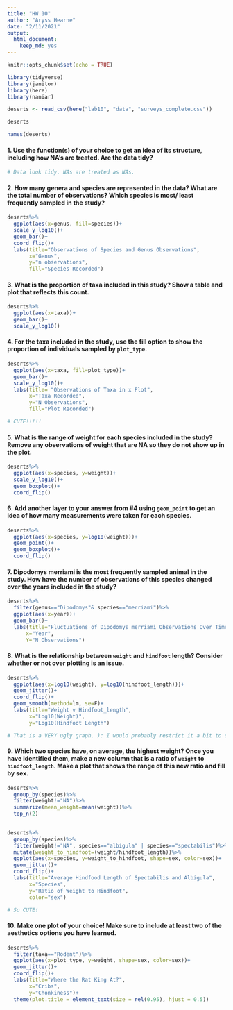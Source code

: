 ```yaml
---
title: "HW 10"
author: "Aryss Hearne"
date: "2/11/2021"
output: 
  html_document: 
    keep_md: yes
---
```


```r
knitr::opts_chunk$set(echo = TRUE)
```

```r
library(tidyverse)
library(janitor)
library(here)
library(naniar)
```

```r
deserts <- read_csv(here("lab10", "data", "surveys_complete.csv"))
```

```r
deserts
```

```r
names(deserts)
```

#### 1. Use the function(s) of your choice to get an idea of its structure, including how NA’s are treated. Are the data tidy?

```r
# Data look tidy. NAs are treated as NAs. 
```

#### 2. How many genera and species are represented in the data? What are the total number of observations? Which species is most/ least frequently sampled in the study?

```r
deserts%>%
  ggplot(aes(x=genus, fill=species))+
  scale_y_log10()+
  geom_bar()+
  coord_flip()+
  labs(title="Observations of Species and Genus Observations",
       x="Genus",
       y="n observations",
       fill="Species Recorded")
```

#### 3. What is the proportion of taxa included in this study? Show a table and plot that reflects this count.

```r
deserts%>%
  ggplot(aes(x=taxa))+
  geom_bar()+
  scale_y_log10()
```

#### 4. For the taxa included in the study, use the fill option to show the proportion of individuals sampled by `plot_type`.

```r
deserts%>%
  ggplot(aes(x=taxa, fill=plot_type))+
  geom_bar()+
  scale_y_log10()+
  labs(title= "Observations of Taxa in x Plot",
       x="Taxa Recorded",
       y="N Observations",
       fill="Plot Recorded")
```
```r
# CUTE!!!!!
```


#### 5. What is the range of weight for each species included in the study? Remove any observations of weight that are NA so they do not show up in the plot.

```r
deserts%>%
  ggplot(aes(x=species, y=weight))+
  scale_y_log10()+
  geom_boxplot()+
  coord_flip()
```

#### 6. Add another layer to your answer from #4 using `geom_point` to get an idea of how many measurements were taken for each species.

```r
deserts%>%
  ggplot(aes(x=species, y=log10(weight)))+
  geom_point()+
  geom_boxplot()+
  coord_flip()
```

#### 7. Dipodomys merriami is the most frequently sampled animal in the study. How have the number of observations of this species changed over the years included in the study?

```r
deserts%>%
  filter(genus=="Dipodomys"& species=="merriami")%>%
  ggplot(aes(x=year))+
  geom_bar()+
  labs(title="Fluctuations of Dipodomys merriami Observations Over Time",
      x="Year",
      Y="N Observations")
```


#### 8. What is the relationship between `weight` and `hindfoot` length? Consider whether or not over plotting is an issue.

```r
deserts%>%
  ggplot(aes(x=log10(weight), y=log10(hindfoot_length)))+
  geom_jitter()+
  coord_flip()+
  geom_smooth(method=lm, se=F)+
  labs(title="Weight v Hindfoot_length",
       x="Log10(Weight)",
       y="Log10(Hindfoot Length")
```

```r
# That is a VERY ugly graph. ): I would probably restrict it a bit to clean it up - either by taxa or area or... something. It needs an additional constraint. 
```

#### 9. Which two species have, on average, the highest weight? Once you have identified them, make a new column that is a ratio of `weight` to `hindfoot_length`. Make a plot that shows the range of this new ratio and fill by sex.

```r
deserts%>%
  group_by(species)%>%
  filter(weight!="NA")%>%
  summarize(mean_weight=mean(weight))%>%
  top_n(2)
  
```

```r
deserts%>%
  group_by(species)%>%
  filter(weight!="NA", species=="albigula" | species=="spectabilis")%>%
  mutate(weight_to_hindfoot=(weight/hindfoot_length))%>%
  ggplot(aes(x=species, y=weight_to_hindfoot, shape=sex, color=sex))+
  geom_jitter()+
  coord_flip()+
  labs(title="Average Hindfood Length of Spectabilis and Albigula",
       x="Species",
       y="Ratio of Weight to Hindfoot",
       color="sex")
```

```r
# So CUTE!
```


#### 10. Make one plot of your choice! Make sure to include at least two of the aesthetics options you have learned.

```r
deserts%>%
  filter(taxa=="Rodent")%>%
  ggplot(aes(x=plot_type, y=weight, shape=sex, color=sex))+
  geom_jitter()+
  coord_flip()+
  labs(title="Where the Rat King At?",
       x="Cribs",
       y="Chonkiness")+
  theme(plot.title = element_text(size = rel(0.95), hjust = 0.5))
  
```

